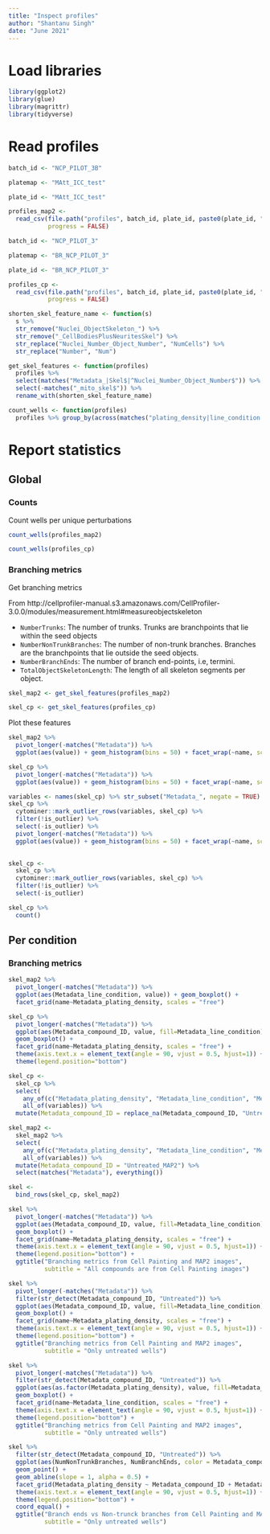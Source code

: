 ```yaml
---
title: "Inspect profiles"
author: "Shantanu Singh"
date: "June 2021"
---
```


# Load libraries

```r
library(ggplot2)
library(glue)
library(magrittr)
library(tidyverse)
```

# Read profiles

```r
batch_id <- "NCP_PILOT_3B"

platemap <- "MAtt_ICC_test"

plate_id <- "MAtt_ICC_test"

profiles_map2 <- 
  read_csv(file.path("profiles", batch_id, plate_id, paste0(plate_id, "_augmented.csv.gz")), 
           progress = FALSE)
```

```r
batch_id <- "NCP_PILOT_3"

platemap <- "BR_NCP_PILOT_3"

plate_id <- "BR_NCP_PILOT_3"

profiles_cp <- 
  read_csv(file.path("profiles", batch_id, plate_id, paste0(plate_id, "_augmented.csv.gz")), 
           progress = FALSE)
```


```r
shorten_skel_feature_name <- function(s) 
  s %>% 
  str_remove("Nuclei_ObjectSkeleton_") %>% 
  str_remove("_CellBodiesPlusNeuritesSkel") %>%
  str_replace("Nuclei_Number_Object_Number", "NumCells") %>%
  str_replace("Number", "Num")

get_skel_features <- function(profiles) 
  profiles %>% 
  select(matches("Metadata_|Skel$|^Nuclei_Number_Object_Number$")) %>% 
  select(-matches("_mito_skel$")) %>%
  rename_with(shorten_skel_feature_name)

count_wells <- function(profiles) 
  profiles %>% group_by(across(matches("plating_density|line_condition|compound_ID"))) %>% tally()
```

# Report statistics

## Global

### Counts 

Count wells per unique perturbations

```r
count_wells(profiles_map2)

count_wells(profiles_cp)
```

### Branching metrics

Get branching metrics

From http://cellprofiler-manual.s3.amazonaws.com/CellProfiler-3.0.0/modules/measurement.html#measureobjectskeleton

- `NumberTrunks`: The number of trunks. Trunks are branchpoints that lie within the seed objects
- `NumberNonTrunkBranches`: The number of non-trunk branches. Branches are the branchpoints that lie outside the seed objects.
- `NumberBranchEnds`: The number of branch end-points, i.e, termini.
- `TotalObjectSkeletonLength`: The length of all skeleton segments per object.


```r
skel_map2 <- get_skel_features(profiles_map2)

skel_cp <- get_skel_features(profiles_cp)
```

Plot these features

```r
skel_map2 %>%
  pivot_longer(-matches("Metadata")) %>%
  ggplot(aes(value)) + geom_histogram(bins = 50) + facet_wrap(~name, scales = "free")
```


```r
skel_cp %>%
  pivot_longer(-matches("Metadata")) %>%
  ggplot(aes(value)) + geom_histogram(bins = 50) + facet_wrap(~name, scales = "free")
```

```r
variables <- names(skel_cp) %>% str_subset("Metadata_", negate = TRUE)
skel_cp %>% 
  cytominer::mark_outlier_rows(variables, skel_cp) %>% 
  filter(!is_outlier) %>%
  select(-is_outlier) %>%
  pivot_longer(-matches("Metadata")) %>%
  ggplot(aes(value)) + geom_histogram(bins = 50) + facet_wrap(~name, scales = "free")
  
```
```r
skel_cp <- 
  skel_cp %>% 
  cytominer::mark_outlier_rows(variables, skel_cp) %>% 
  filter(!is_outlier) %>%
  select(-is_outlier) 

skel_cp %>%
  count()
```

## Per condition

### Branching metrics

```r
skel_map2 %>%
  pivot_longer(-matches("Metadata")) %>%
  ggplot(aes(Metadata_line_condition, value)) + geom_boxplot() + 
  facet_grid(name~Metadata_plating_density, scales = "free")
```

```r
skel_cp %>%
  pivot_longer(-matches("Metadata")) %>%
  ggplot(aes(Metadata_compound_ID, value, fill=Metadata_line_condition)) + 
  geom_boxplot() + 
  facet_grid(name~Metadata_plating_density, scales = "free") + 
  theme(axis.text.x = element_text(angle = 90, vjust = 0.5, hjust=1)) +
  theme(legend.position="bottom")
```


```r
skel_cp <- 
  skel_cp %>% 
  select(
    any_of(c("Metadata_plating_density", "Metadata_line_condition", "Metadata_compound_ID")), 
    all_of(variables)) %>%
  mutate(Metadata_compound_ID = replace_na(Metadata_compound_ID, "Untreated_CP"))

skel_map2 <- 
  skel_map2 %>% 
  select(
    any_of(c("Metadata_plating_density", "Metadata_line_condition", "Metadata_compound_ID")), 
    all_of(variables)) %>%
  mutate(Metadata_compound_ID = "Untreated_MAP2") %>%
  select(matches("Metadata"), everything())
```

```r
skel <-
  bind_rows(skel_cp, skel_map2)
```

```r
skel %>%
  pivot_longer(-matches("Metadata")) %>%
  ggplot(aes(Metadata_compound_ID, value, fill=Metadata_line_condition)) + 
  geom_boxplot() + 
  facet_grid(name~Metadata_plating_density, scales = "free") + 
  theme(axis.text.x = element_text(angle = 90, vjust = 0.5, hjust=1)) +
  theme(legend.position="bottom") +
  ggtitle("Branching metrics from Cell Painting and MAP2 images", 
          subtitle = "All compounds are from Cell Painting images")
```
```r
skel %>%
  pivot_longer(-matches("Metadata")) %>%
  filter(str_detect(Metadata_compound_ID, "Untreated")) %>%
  ggplot(aes(Metadata_compound_ID, value, fill=Metadata_line_condition)) + 
  geom_boxplot() + 
  facet_grid(name~Metadata_plating_density, scales = "free") + 
  theme(axis.text.x = element_text(angle = 90, vjust = 0.5, hjust=1)) +
  theme(legend.position="bottom") +
  ggtitle("Branching metrics from Cell Painting and MAP2 images", 
          subtitle = "Only untreated wells")
```


```r
skel %>%
  pivot_longer(-matches("Metadata")) %>%
  filter(str_detect(Metadata_compound_ID, "Untreated")) %>%
  ggplot(aes(as.factor(Metadata_plating_density), value, fill=Metadata_compound_ID)) + 
  geom_boxplot() + 
  facet_grid(name~Metadata_line_condition, scales = "free") + 
  theme(axis.text.x = element_text(angle = 90, vjust = 0.5, hjust=1)) +
  theme(legend.position="bottom") +
  ggtitle("Branching metrics from Cell Painting and MAP2 images", 
          subtitle = "Only untreated wells")
```
```r
skel %>%
  filter(str_detect(Metadata_compound_ID, "Untreated")) %>%
  ggplot(aes(NumNonTrunkBranches, NumBranchEnds, color = Metadata_compound_ID)) + 
  geom_point() + 
  geom_abline(slope = 1, alpha = 0.5) +
  facet_grid(Metadata_plating_density ~ Metadata_compound_ID + Metadata_line_condition) + 
  theme(axis.text.x = element_text(angle = 90, vjust = 0.5, hjust=1)) +
  theme(legend.position="bottom") +
  coord_equal() +
  ggtitle("Branch ends vs Non-trunck branches from Cell Painting and MAP2 images", 
          subtitle = "Only untreated wells")
```

